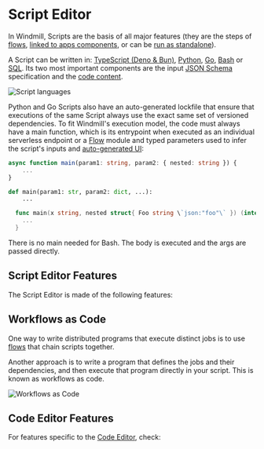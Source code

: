 
# Script Editor

In Windmill, Scripts are the basis of all major features (they are the steps of [flows](../getting_started/6_flows_quickstart/index.mdx), [linked to apps components](../apps/3_app-runnable-panel.mdx), or can be [run as standalone](../getting_started/8_trigger_scripts/index.mdx)).

A Script can be written in:
[TypeScript (Deno & Bun)](../getting_started/0_scripts_quickstart/1_typescript_quickstart/index.mdx),
[Python](../getting_started/0_scripts_quickstart/2_python_quickstart/index.mdx),
[Go](../getting_started/0_scripts_quickstart/3_go_quickstart/index.mdx),
[Bash](../getting_started/0_scripts_quickstart/4_bash_quickstart/index.mdx) or
[SQL](../getting_started/0_scripts_quickstart/5_sql_quickstart/index.mdx). Its
two most important components are the input [JSON Schema](../core_concepts/13_json_schema_and_parsing/index.md)
specification and the [code content](../code_editor/index.mdx).

![Script languages](../../static/images/script_languages.png 'Script languages')

Python and Go Scripts also have an
auto-generated lockfile that ensure that executions of the same Script always
use the exact same set of versioned dependencies. To fit Windmill's execution model, the code must always have a
main function, which is its entrypoint when executed as an individual serverless
endpoint or a [Flow](../flows/1_flow_editor.mdx) module and typed parameters used to infer the script's inputs and [auto-generated UI](../core_concepts/6_auto_generated_uis/index.mdx):

<Tabs className="unique-tabs">
<TabItem value="TypeScript" label="TypeScript" attributes={{className: "text-xs p-4 !mt-0 !ml-0"}}>

```typescript
async function main(param1: string, param2: { nested: string }) {
	...
}
```

</TabItem>
<TabItem value="Python" label="Python" attributes={{className: "text-xs p-4 !mt-0 !ml-0"}}>

```python
def main(param1: str, param2: dict, ...):
	...
```

</TabItem>
<TabItem value="Go" label="Go" attributes={{className: "text-xs p-4 !mt-0 !ml-0"}}>

```go
  func main(x string, nested struct{ Foo string \`json:"foo"\` }) (interface{}, error) {
  	...
  }
```

</TabItem>
<TabItem value="Bash" label="Bash" attributes={{className: "text-xs p-4 !mt-0 !ml-0"}}>

There is no main needed for Bash. The body is executed and the args are passed directly.

</TabItem>
</Tabs>

<div className="grid grid-cols-2 gap-6 mb-4">
	<DocCard
		title="Scripts Quickstart"
		description="Start writing scripts in Python, TypeScript, Go, Bash and Sql."
		href="/docs/getting_started/scripts_quickstart"
	/>
	<DocCard
		title="JSON Schema and Parsing"
		description="JSON Schemas are used for defining the input specification for scripts and flows, and specifying resource types."
		href="/docs/core_concepts/json_schema_and_parsing"
	/>
	<DocCard
		title="Auto-generated UIs"
		description="Windmill creates auto-generated user interfaces for scripts and flows based on their parameters."
		href="/docs/core_concepts/auto_generated_uis"
	/>
	<DocCard
		title="Triggering Scripts"
		description="Trigger flows on-demand, by schedule or on external events."
		href="/docs/getting_started/trigger_scripts"
	/>
</div>

## Script Editor Features

The Script Editor is made of the following features:

<div className="grid grid-cols-2 gap-6 mb-4">
	<DocCard
		title="Settings"
		description="Each script has metadata & settings associated with it, enabling it to be defined and configured in depth."
		href="/docs/script_editor/settings"
	/>
	<DocCard
		title="Script Kinds"
		description="You can attach additional functionalities to Scripts by specializing them into specific Script kinds."
		href="/docs/script_editor/script_kinds"
	/>
	<DocCard
		title="Customize UI"
		description="Some arguments' types can be given advanced settings that will affect the inputs' auto-generated UI and JSON Schema."
		href="/docs/script_editor/customize_ui"
	/>
	<DocCard
		title="Versioning"
		description="Windmill creates auto-generated user interfaces for scripts and flows based on their parameters."
		href="/docs/script_editor/versioning"
	/>
	<DocCard
		title="Worker Group Tag"
		description="Scripts can be assigned custom worker groups for efficient execution on different machines with varying specifications."
		href="/docs/script_editor/worker_group_tag"
	/>
	<DocCard
		title="Concurrency Limit"
		description="The Concurrency Limit feature allows you to define concurrency limits for scripts and inline scripts within flows."
		href="/docs/script_editor/concurrency_limit"
	/>
	<DocCard
		title="Running Services with Perpetual Scripts"
		description="Perpetual scripts restart upon ending unless canceled."
		href="/docs/script_editor/perpetual_scripts"
	/>
	<DocCard
		title="Custom Environment Variables"
		description="In a self-hosted environment, Windmill allows you to set custom environment variables for your scripts."
		href="/docs/script_editor/custom_environment_variables"
	/>
	<DocCard
		title="Custom Response Code"
		description="For all sync run jobs endpoints, if the response contains a key `windmill_status_code` with a number value, that value will be used as the status code."
		href="/docs/script_editor/custom_response_code"
	/>
	<DocCard
		title="Multiplayer"
		description="The Multiplayer feature allows you to collaborate with team members on scripts simultaneously."
		href="/docs/script_editor/multiplayer"
	/>
	<DocCard
		title="Write Scripts on VS Code"
		description="The Windmill VS Code extension allows you to run your scripts and preview the output within VS Code."
		href="/docs/script_editor/vs_code_scripts"
	/>
</div>

## Workflows as Code

One way to write distributed programs that execute distinct jobs is to use [flows](../flows/1_flow_editor.mdx) that chain scripts together.

Another approach is to write a program that defines the jobs and their dependencies, and then execute that program directly in your script. This is known as workflows as code.

![Workflows as Code](../core_concepts/31_workflows_as_code/python_editor.png 'Workflows as Code')

<div className="grid grid-cols-2 gap-6 mb-4">
	<DocCard
		title="Workflows as Code"
		description="Write a program that defines the jobs and their dependencies, and then execute that program within a script"
		href="/docs/core_concepts/workflows_as_code"
	/>
</div>

## Code Editor Features

For features specific to the [Code Editor](../code_editor/index.mdx), check:

<div className="grid grid-cols-2 gap-6 mb-4">
	<DocCard
		title="Code Editor"
		description="The code editor is Windmill's integrated development environment."
		href="/docs/code_editor"
	/>
</div>

